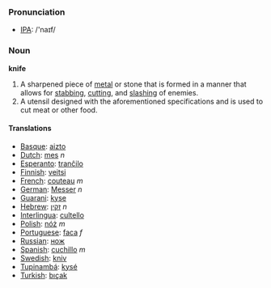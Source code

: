 === Pronunciation ===
*[[w:IPA|IPA]]: /'naɪf/

=== Noun ===

'''knife'''

#A sharpened piece of [[metal]] or stone that is formed in a manner that allows for [[stab]]bing, [[cut]]ting, and [[slash]]ing of enemies.
#A utensil designed with the aforementioned specifications and is used to cut meat or other food.

==== Translations ====
*[[Basque]]: [[aizto]]
*[[Dutch]]: [[mes]] ''n''
*[[Esperanto]]: [[tranĉilo]]
*[[Finnish]]: [[veitsi]]
*[[French]]: [[couteau]] ''m''
*[[German]]: [[Messer]] ''n''
*[[Guarani]]: [[kyse]]
*[[Hebrew]]: [[זקין]] ''n''
*[[Interlingua]]: [[cultello]]
*[[Polish]]: [[nóż]] ''m''
*[[Portuguese]]: [[faca]] ''f''
*[[Russian]]: [[нож]]
*[[Spanish]]: [[cuchillo]] ''m''
*[[Swedish]]: [[kniv]]
*[[Tupinambá]]: [[kysé]]
*[[Turkish]]: [[bıçak]]